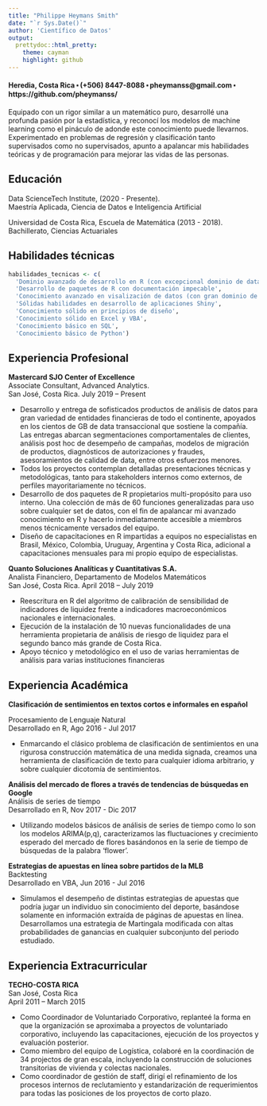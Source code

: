 ```yaml
---
title: "Philippe Heymans Smith"
date: "`r Sys.Date()`"
author: 'Científico de Datos'
output:
  prettydoc::html_pretty:
    theme: cayman
    highlight: github
---
```


#### Heredia, Costa Rica ⬝ (+506) 8447-8088 ⬝ pheymanss@gmail.com ⬝ https://github.com/pheymanss/

Equipado con un rigor similar a un matemático puro, desarrollé una profunda pasión por la estadística, y reconocí los modelos de machine learning como el pináculo de adonde este conocimiento puede llevarnos. Experimentado en problemas de regresión y clasificación tanto supervisados como no supervisados, apunto a apalancar mis habilidades teóricas y de programación para mejorar las vidas de las personas.

## Educación

Data ScienceTech Institute, (2020 - Presente).    
Maestría Aplicada, Ciencia de Datos e Inteligencia Artificial

Universidad de Costa Rica, Escuela de Matemática (2013 - 2018).  
Bachillerato, Ciencias Actuariales

## Habilidades técnicas

```r
habilidades_tecnicas <- c(
  'Dominio avanzado de desarrollo en R (con excepcional dominio de data.table y purrr)',
  'Desarrollo de paquetes de R con documentación impecable',
  'Conocimiento avanzado en visalización de datos (con gran dominio de ggplot)',
  'Sólidas habilidades en desarrollo de aplicaciones Shiny',
  'Conocimiento sólido en principios de diseño',
  'Conocimiento sólido en Excel y VBA',
  'Conocimiento básico en SQL',
  'Conocimiento básico de Python')
```

## Experiencia Profesional

**Mastercard SJO Center of Excellence**  
Associate Consultant, Advanced Analytics.  
San José, Costa Rica. July 2019 -- Present

* Desarrollo y entrega de sofisticados productos de análisis de datos para gran variedad de entidades financieras de todo el continente, apoyados en los cientos de GB de data transaccional que sostiene la compañía. Las entregas abarcan segmentaciones comportamentales de clientes, análisis post hoc de desempeño de campañas, modelos de migración de productos, diagnósticos de autorizaciones y fraudes, asesoramientos de calidad de data, entre otros esfuerzos menores.
* Todos los proyectos contemplan detalladas presentaciones técnicas y metodológicas, tanto para stakeholders internos como externos, de perfiles mayoritariamente no técnicos.
* Desarrollo de dos paquetes de R propietarios multi-propósito para uso interno. Una colección de más de 60 funciones generalizadas para uso sobre cualquier set de datos, con el fin de apalancar mi avanzado conocimiento en R y hacerlo inmediatamente accesible a miembros menos técnicamente versados del equipo.
* Diseño de capacitaciones en R impartidas a equipos no especialistas en Brasil, México, Colombia, Uruguay, Argentina y Costa Rica, adicional a capacitaciones mensuales para mi propio equipo de especialistas.

**Quanto Soluciones Analíticas y Cuantitativas S.A.**  
Analista Financiero, Departamento de Modelos Matemáticos  
San José, Costa Rica. April 2018 – July 2019

* Reescritura en R del algoritmo de calibración de sensibilidad de indicadores de liquidez frente a indicadores macroeconómicos nacionales e internacionales.
*	Ejecución de la instalación de 10 nuevas funcionalidades de una herramienta propietaria de análisis de riesgo de liquidez para el segundo banco más grande de Costa Rica. 
* Apoyo técnico y metodológico en el uso de varias herramientas de análisis para varias instituciones financieras


## Experiencia Académica

**Clasificación de sentimientos en textos cortos e informales en español**
 
Procesamiento de Lenguaje Natural  
Desarrollado en R, Ago 2016 - Jul 2017

- Enmarcando el clásico problema de clasificación de sentimientos en una rigurosa construcción matemática de una medida signada, creamos una herramienta de clasificación de texto para cualquier idioma arbitrario, y sobre cualquier dicotomía de sentimientos.

**Análisis del mercado de flores a través de tendencias de búsquedas en Google**  
Análisis de series de tiempo  
Desarrollado en R, Nov 2017 - Dic 2017

- Utilizando modelos básicos de análisis de series de tiempo como lo son los modelos ARIMA(p,q), caracterizamos las fluctuaciones y crecimiento esperado del mercado de flores basándonos en la serie de tiempo de búsquedas de la palabra 'flower'.


**Estrategias de apuestas en línea sobre partidos de la MLB**  
Backtesting  
Desarrollado en VBA, Jun 2016 - Jul 2016


- Simulamos el desempeño de distintas estrategias de apuestas que podría jugar un individuo sin conocimiento del deporte, basándose solamente en información extraída de páginas de apuestas en línea. Desarrollamos una estrategia de Martingala modificada con altas probabilidades de ganancias en cualquier subconjunto del periodo estudiado.

## Experiencia Extracurricular

**TECHO-COSTA RICA**  
San José, Costa Rica  
April 2011 – March 2015

- Como Coordinador de Voluntariado Corporativo, replanteé la forma en que la organización se aproximaba a proyectos de voluntariado corporativo, incluyendo las capacitaciones, ejecución de los proyectos y evaluación posterior.
- Como miembro del equipo de Logística, colaboré en la coordinación de 34 projectos de gran escala, incluyendo la construcción de soluciones transitorias de vivienda y colectas nacionales.
- Como coordinador de gestión de staff, dirigí el refinamiento de los procesos internos de reclutamiento y estandarización de requerimientos para todas las posiciones de los proyectos de corto plazo.
